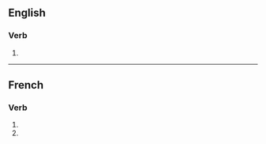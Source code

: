 ==English==

===Verb===
{{head|en|verb form}}

# {{en-third-person singular of|apportion}}

----

==French==

===Verb===
{{fr-verb-form}}

# {{inflection of|apporter||1|p|impf|indc|lang=fr}}
# {{inflection of|apporter||1|p|pres|subj|lang=fr}}